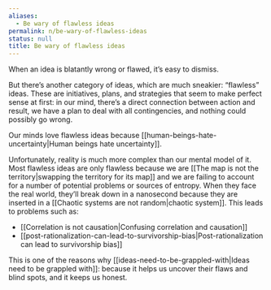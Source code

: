 ```yaml
---
aliases:
  - Be wary of flawless ideas
permalink: n/be-wary-of-flawless-ideas
status: null
title: Be wary of flawless ideas
---
```

When an idea is blatantly wrong or flawed, it’s easy to dismiss.

But there’s another category of ideas, which are much sneakier: “flawless” ideas. These are initiatives, plans, and strategies that seem to make perfect sense at first: in our mind, there’s a direct connection between action and result, we have a plan to deal with all contingencies, and nothing could possibly go wrong.

Our minds love flawless ideas because [[human-beings-hate-uncertainty|Human beings hate uncertainty]].

Unfortunately, reality is much more complex than our mental model of it. Most flawless ideas are only flawless because we are [[The map is not the territory|swapping the territory for its map]] and we are failing to account for a number of potential problems or sources of entropy. When they face the real world, they’ll break down in a nanosecond because they are inserted in a [[Chaotic systems are not random|chaotic system]]. This leads to problems such as:

- [[Correlation is not causation|Confusing correlation and causation]]
- [[post-rationalization-can-lead-to-survivorship-bias|Post-rationalization can lead to survivorship bias]]

This is one of the reasons why [[ideas-need-to-be-grappled-with|Ideas need to be grappled with]]: because it helps us uncover their flaws and blind spots, and it keeps us honest.
